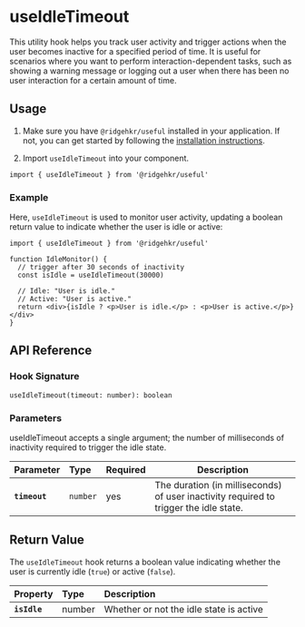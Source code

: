 # useIdleTimeout

This utility hook helps you track user activity and trigger actions when the user becomes inactive for a specified period of time. It is useful for scenarios where you want to perform interaction-dependent tasks, such as showing a warning message or logging out a user when there has been no user interaction for a certain amount of time.

## Usage

1. Make sure you have `@ridgehkr/useful` installed in your application. If not, you can get started by following the [installation instructions](/#getting-started).

2. Import `useIdleTimeout` into your component.

```tsx
import { useIdleTimeout } from '@ridgehkr/useful'
```

### Example

Here, `useIdleTimeout` is used to monitor user activity, updating a boolean return value to indicate whether the user is idle or active:

```tsx /useIdleTimeout/ filename="IdleMonitor.tsx"
import { useIdleTimeout } from '@ridgehkr/useful'

function IdleMonitor() {
  // trigger after 30 seconds of inactivity
  const isIdle = useIdleTimeout(30000)

  // Idle: "User is idle."
  // Active: "User is active."
  return <div>{isIdle ? <p>User is idle.</p> : <p>User is active.</p>}</div>
}
```

## API Reference

### Hook Signature

```tsx
useIdleTimeout(timeout: number): boolean
```

### Parameters

useIdleTimeout accepts a single argument; the number of milliseconds of inactivity required to trigger the idle state.

| Parameter     | Type     | Required | Description                                                                           |
| :------------ | :------- | :------- | ------------------------------------------------------------------------------------- |
| **`timeout`** | `number` | yes      | The duration (in milliseconds) of user inactivity required to trigger the idle state. |

## Return Value

The `useIdleTimeout` hook returns a boolean value indicating whether the user is currently idle (`true`) or active (`false`).

| Property     | Type   | Description                             |
| :----------- | :----- | :-------------------------------------- |
| **`isIdle`** | number | Whether or not the idle state is active |
